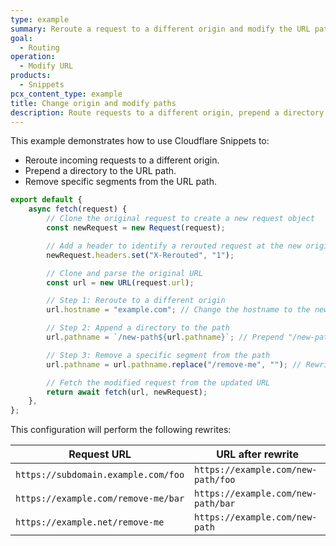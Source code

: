 ```yaml
---
type: example
summary: Reroute a request to a different origin and modify the URL path.
goal:
  - Routing
operation:
  - Modify URL
products:
  - Snippets
pcx_content_type: example
title: Change origin and modify paths
description: Route requests to a different origin, prepend a directory to the URL path, and remove specific segments.
---
```


This example demonstrates how to use Cloudflare Snippets to:

- Reroute incoming requests to a different origin.
- Prepend a directory to the URL path.
- Remove specific segments from the URL path.

```js
export default {
	async fetch(request) {
		// Clone the original request to create a new request object
		const newRequest = new Request(request);

		// Add a header to identify a rerouted request at the new origin
		newRequest.headers.set("X-Rerouted", "1");

		// Clone and parse the original URL
		const url = new URL(request.url);

		// Step 1: Reroute to a different origin
		url.hostname = "example.com"; // Change the hostname to the new origin

		// Step 2: Append a directory to the path
		url.pathname = `/new-path${url.pathname}`; // Prepend "/new-path" to the current path

		// Step 3: Remove a specific segment from the path
		url.pathname = url.pathname.replace("/remove-me", ""); // Rewrite `/remove-me/something` to `/something`

		// Fetch the modified request from the updated URL
		return await fetch(url, newRequest);
	},
};
```

This configuration will perform the following rewrites:

| Request URL                         | URL after rewrite                  |
| ----------------------------------- | ---------------------------------- |
| `https://subdomain.example.com/foo` | `https://example.com/new-path/foo` |
| `https://example.com/remove-me/bar` | `https://example.com/new-path/bar` |
| `https://example.net/remove-me`     | `https://example.com/new-path`     |
